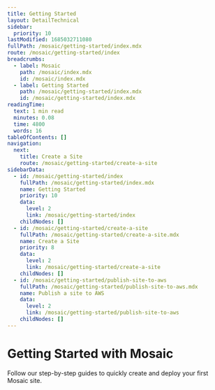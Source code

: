 ```yaml
---
title: Getting Started
layout: DetailTechnical
sidebar:
  priority: 10
lastModified: 1685032711080
fullPath: /mosaic/getting-started/index.mdx
route: /mosaic/getting-started/index
breadcrumbs:
  - label: Mosaic
    path: /mosaic/index.mdx
    id: /mosaic/index.mdx
  - label: Getting Started
    path: /mosaic/getting-started/index.mdx
    id: /mosaic/getting-started/index.mdx
readingTime:
  text: 1 min read
  minutes: 0.08
  time: 4800
  words: 16
tableOfContents: []
navigation:
  next:
    title: Create a Site
    route: /mosaic/getting-started/create-a-site
sidebarData:
  - id: /mosaic/getting-started/index
    fullPath: /mosaic/getting-started/index.mdx
    name: Getting Started
    priority: 10
    data:
      level: 2
      link: /mosaic/getting-started/index
    childNodes: []
  - id: /mosaic/getting-started/create-a-site
    fullPath: /mosaic/getting-started/create-a-site.mdx
    name: Create a Site
    priority: 8
    data:
      level: 2
      link: /mosaic/getting-started/create-a-site
    childNodes: []
  - id: /mosaic/getting-started/publish-site-to-aws
    fullPath: /mosaic/getting-started/publish-site-to-aws.mdx
    name: Publish a site to AWS
    data:
      level: 2
      link: /mosaic/getting-started/publish-site-to-aws
    childNodes: []
---
```

# Getting Started with Mosaic

Follow our step-by-step guides to quickly create and deploy your first Mosaic site.

<Tiles>
  <TileLink
    action={'Learn more'}
    description={'Learn how to generate a Mosaic site.'}
    title={'Create a Mosaic Site'}
    link={'./create-a-site'}
  />
  <TileLink
    action={'Learn more'}
    description={'Learn how to deploy your Mosaic site to AWS for production use.'}
    title={'Deploy a Mosaic Site'}
    link={'./publish-site-to-aws'}
  />
</Tiles>
